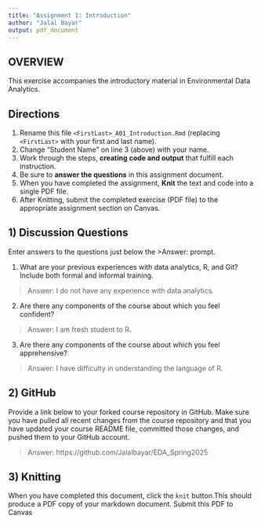 ```yaml
---
title: "Assignment 1: Introduction"
author: "Jalal Bayar"
output: pdf_document
---
```


## OVERVIEW

This exercise accompanies the introductory material in Environmental Data Analytics. 

## Directions
1.  Rename this file `<FirstLast>_A01_Introduction.Rmd` (replacing `<FirstLast>` with your first and last name).
2.  Change "Student Name" on line 3 (above) with your name.
3.  Work through the steps, **creating code and output** that fulfill each instruction.
4.  Be sure to **answer the questions** in this assignment document.
5.  When you have completed the assignment, **Knit** the text and code into a single PDF file.
6.  After Knitting, submit the completed exercise (PDF file) to the appropriate assignment section on Canvas.


## 1) Discussion Questions
Enter answers to the questions just below the >Answer: prompt.

1. What are your previous experiences with data analytics, R, and Git? Include both formal and informal training.

> Answer: I do not have any experience with data analytics.

2. Are there any components of the course about which you feel confident?

> Answer: I am fresh student to R.

3. Are there any components of the course about which you feel apprehensive?

> Answer: I have difficulty in understanding the language of R.


## 2) GitHub

Provide a link below to your forked course repository in GitHub. Make sure you have pulled all recent changes from the course repository and that you have updated your course README file, committed those changes, and pushed them to your GitHub account. 

> Answer: https://github.com/Jalalbayar/EDA_Spring2025

## 3) Knitting
When you have completed this document, click the `knit` button.This should produce a PDF copy of your markdown document. Submit this PDF to Canvas 
